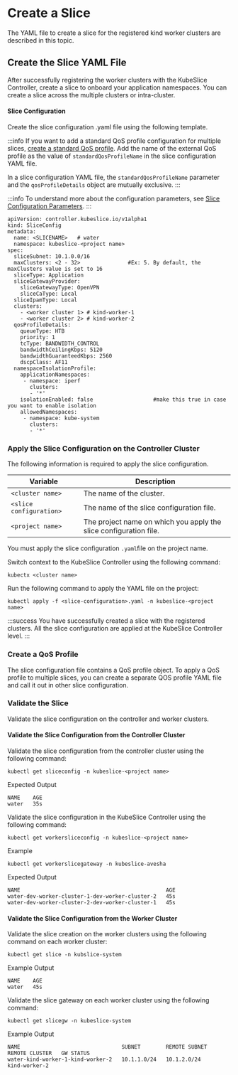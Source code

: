# Create a Slice 
The YAML file to create a slice for the registered kind worker clusters are described in this topic. 

## Create the Slice YAML File 
After successfully registering the worker clusters with the KubeSlice Controller, create 
a slice to onboard your application namespaces. You can create a slice across the 
multiple clusters or intra-cluster.

#### Slice Configuration 
Create the slice configuration .yaml file using the following template.

:::info
If you want to add a standard QoS profile configuration for multiple slices, 
[create a standard QoS profile](/versioned_docs/version-1.0.0/getting-started-with-cloud-clusters/installing-kubeslice/creating-a-slice.mdx#creating-a-qos-profile). 
Add the name of the external QoS profile as the value of `standardQosProfileName` in the slice configuration YAML file. 

In a slice configuration YAML file, the `standardQosProfileName` parameter and the `qosProfileDetails` 
object are mutually exclusive.
:::

:::info
To understand more about the configuration parameters, see [Slice
Configuration Parameters](/versioned_docs/version-1.0.0/reference/configuration-parameters.mdx#slice-configuration-parameters).
:::

```
apiVersion: controller.kubeslice.io/v1alpha1
kind: SliceConfig
metadata:
  name: <SLICENAME>   # water
  namespace: kubeslice-<project name>
spec:
  sliceSubnet: 10.1.0.0/16
  maxClusters: <2 - 32>               #Ex: 5. By default, the maxClusters value is set to 16
  sliceType: Application
  sliceGatewayProvider:
    sliceGatewayType: OpenVPN
    sliceCaType: Local
  sliceIpamType: Local
  clusters:
    - <worker cluster 1> # kind-worker-1
    - <worker cluster 2> # kind-worker-2
  qosProfileDetails:
    queueType: HTB
    priority: 1
    tcType: BANDWIDTH_CONTROL
    bandwidthCeilingKbps: 5120
    bandwidthGuaranteedKbps: 2560
    dscpClass: AF11
  namespaceIsolationProfile:
    applicationNamespaces:
     - namespace: iperf
       clusters:
       - '*'
    isolationEnabled: false                   #make this true in case you want to enable isolation
    allowedNamespaces:
     - namespace: kube-system
       clusters:
       - '*'
```

### Apply the Slice Configuration on the Controller Cluster 
The following information is required to apply the slice configuration.

| Variable |             Description |
|------------|------------------------|
| `<cluster name>` |         The name of the cluster. |
| `<slice configuration>` |  The name of the slice configuration file. |
|  `<project name>`    |     The project name on which you apply the slice configuration file. |

You must apply the slice configuration `.yaml`file on the project name.

Switch context to the KubeSlice Controller using the following command:

```
kubectx <cluster name>
```

Run the following command to apply the YAML file on the project:

```
kubectl apply -f <slice-configuration>.yaml -n kubeslice-<project name>
```

:::success
You have successfully created a slice with the registered clusters. All the slice 
configuration are applied at the KubeSlice Controller level.
:::

### Create a QoS Profile
The slice configuration file contains a QoS profile object. To apply a QoS profile to 
multiple slices, you can create a separate QOS profile YAML file and call it out 
in other slice configuration. 

### Validate the Slice 
Validate the slice configuration on the controller and worker clusters.

#### Validate the Slice Configuration from the Controller Cluster 
Validate the slice configuration from the controller cluster using the
following command:

```
kubectl get sliceconfig -n kubeslice-<project name>
```

Expected Output

```
NAME    AGE
water   35s
```

Validate the slice configuration in the KubeSlice Controller using the
following command:

```
kubectl get workersliceconfig -n kubeslice-<project name>
```
Example 

```
kubectl get workerslicegateway -n kubeslice-avesha
```

Expected Output

```
NAME                                              AGE
water-dev-worker-cluster-1-dev-worker-cluster-2   45s
water-dev-worker-cluster-2-dev-worker-cluster-1   45s
```

#### Validate the Slice Configuration from the Worker Cluster 
Validate the slice creation on the worker clusters using the following command on 
each worker cluster:

```
kubectl get slice -n kubslice-system
```

Example Output
```
NAME    AGE
water   45s
```

Validate the slice gateway on each worker cluster using the following command:

```
kubectl get slicegw -n kubeslice-system
```

Example Output

```
NAME                                SUBNET        REMOTE SUBNET   REMOTE CLUSTER   GW STATUS
water-kind-worker-1-kind-worker-2   10.1.1.0/24   10.1.2.0/24     kind-worker-2
```